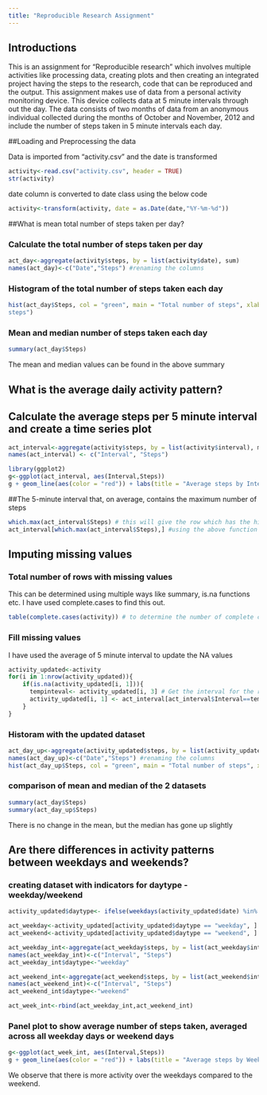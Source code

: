 ```yaml
---
title: "Reproducible Research Assignment"
---
```


## Introductions
This is an assignment for "Reproducible research" which involves multiple activities like processing data, creating plots and then creating an integrated project having the steps to the research, code that can be reproduced and the output.
This assignment makes use of data from a personal activity monitoring device. This device collects data at 5 minute intervals through out the day. The data consists of two months of data from an anonymous individual collected during the months of October and November, 2012 and include the number of steps taken in 5 minute intervals each day.


##Loading and Preprocessing the data

Data is imported from  "activity.csv" and the date is transformed

```r
activity<-read.csv("activity.csv", header = TRUE)
str(activity)
```

date column is converted to date class using the below code

```r
activity<-transform(activity, date = as.Date(date,"%Y-%m-%d"))
```


##What is mean total number of steps taken per day?

### Calculate the total number of steps taken per day

```r
act_day<-aggregate(activity$steps, by = list(activity$date), sum)
names(act_day)<-c("Date","Steps") #renaming the columns
```

### Histogram of the total number of steps taken each day

```r
hist(act_day$Steps, col = "green", main = "Total number of steps", xlab = "Number of 
steps")
```

### Mean and median number of steps taken each day

```r
summary(act_day$Steps)
```

The mean and median values can be found in the above summary

## What is the average daily activity pattern?

## Calculate the average steps per 5 minute interval and create a time series plot

```r
act_interval<-aggregate(activity$steps, by = list(activity$interval), mean, na.rm=TRUE)
names(act_interval) <- c("Interval", "Steps")

library(ggplot2)
g<-ggplot(act_interval, aes(Interval,Steps))
g + geom_line(aes(color = "red")) + labs(title = "Average steps by Interval")

```

##The 5-minute interval that, on average, contains the maximum number of steps

```r
which.max(act_interval$Steps) # this will give the row which has the highest average number of steps
act_interval[which.max(act_interval$Steps),] #using the above function will give the Interval and highest average
```

## Imputing missing values

### Total number of rows with missing values

This can be determined using multiple ways like summary, is.na functions etc. I have used complete.cases to find this out.

```r
table(complete.cases(activity)) # to determine the number of complete cases
```

### Fill missing values
I have used the average of 5 minute interval to update the NA values

```r
activity_updated<-activity
for(i in 1:nrow(activity_updated)){
    if(is.na(activity_updated[i, 1])){
      tempinteval<- activity_updated[i, 3] # Get the interval for the row with NA
      activity_updated[i, 1] <- act_interval[act_interval$Interval==tempinteval, 2] # Retrieve the average step count for that interval
    }
}
```

### Historam with the updated dataset

```r
act_day_up<-aggregate(activity_updated$steps, by = list(activity_updated$date), sum)
names(act_day_up)<-c("Date","Steps") #renaming the columns
hist(act_day_up$Steps, col = "green", main = "Total number of steps", xlab = "Number of steps")
```

### comparison of mean and median of the 2 datasets

```r
summary(act_day$Steps)
summary(act_day_up$Steps)
```

There is no change in the mean, but the median has gone up slightly

## Are there differences in activity patterns between weekdays and weekends?

### creating dataset with indicators for daytype - weekday/weekend

```r
activity_updated$daytype<- ifelse(weekdays(activity_updated$date) %in% c("Saturday", "Sunday"), "weekend", "weekday")

act_weekday<-activity_updated[activity_updated$daytype == "weekday", ]
act_weekend<-activity_updated[activity_updated$daytype == "weekend", ]

act_weekday_int<-aggregate(act_weekday$steps, by = list(act_weekday$interval), mean)
names(act_weekday_int)<-c("Interval", "Steps")
act_weekday_int$daytype<-"weekday"

act_weekend_int<-aggregate(act_weekend$steps, by = list(act_weekend$interval), mean)
names(act_weekend_int)<-c("Interval", "Steps")
act_weekend_int$daytype<-"weekend"

act_week_int<-rbind(act_weekday_int,act_weekend_int)

```


### Panel plot to show average number of steps taken, averaged across all weekday days or weekend days 

```r
g<-ggplot(act_week_int, aes(Interval,Steps))
g + geom_line(aes(color = "red")) + labs(title = "Average steps by Weekday/Weekend") + facet_grid(daytype~.)
```

We observe that there is more activity over the weekdays compared to the weekend.
